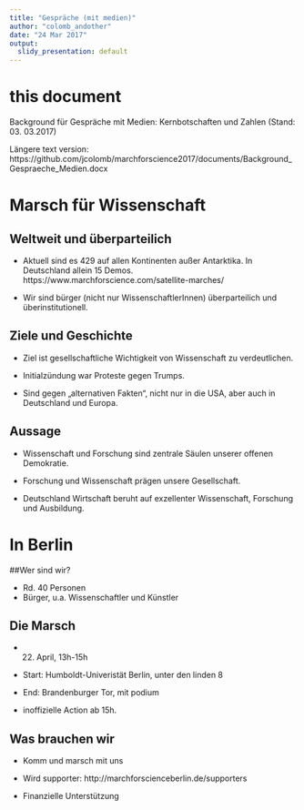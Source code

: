 ```yaml
---
title: "Gespräche (mit medien)"
author: "colomb_andother"
date: "24 Mar 2017"
output:
  slidy_presentation: default
---
```




# this document
Background für Gespräche mit Medien: Kernbotschaften und Zahlen
(Stand: 03. 03.2017)

Längere text version: 
https://github.com/jcolomb/marchforscience2017/documents/Background_Gespraeche_Medien.docx

# Marsch für Wissenschaft

## Weltweit und überparteilich

- Aktuell sind es 429 auf allen Kontinenten außer Antarktika. In Deutschland allein 15 Demos. https://www.marchforscience.com/satellite-marches/

- Wir sind bürger (nicht nur WissenschaftlerInnen) überparteilich und überinstitutionell. 

## Ziele und Geschichte


- Ziel ist gesellschaftliche Wichtigkeit von Wissenschaft zu verdeutlichen.

- Initialzündung war Proteste gegen Trumps. 

- Sind gegen „alternativen Fakten“, nicht nur in die USA, aber auch in Deutschland und Europa. 

## Aussage

- Wissenschaft und Forschung sind zentrale Säulen unserer offenen Demokratie.

- Forschung und Wissenschaft prägen unsere Gesellschaft.

- Deutschland Wirtschaft beruht auf exzellenter Wissenschaft, Forschung und Ausbildung.





# In Berlin

##Wer sind wir?

- Rd. 40  Personen 
- Bürger, u.a. Wissenschaftler und Künstler




## Die Marsch
- 22. April, 13h-15h

- Start: Humboldt-Univeristät Berlin, unter den linden 8

- End: Brandenburger Tor, mit podium

- inoffizielle Action ab 15h.

## Was brauchen wir

- Komm und marsch mit uns

- Wird supporter: http://marchforscienceberlin.de/supporters

- Finanzielle Unterstützung

